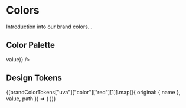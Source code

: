
# Colors

<Meta title="UvA/Color" />

Introduction into our brand colors...

## Color Palette

<ColorPalette>
  <ColorItem title="Red" colors={Object.values(brandColorTokens["uva"]["color"]["red"]).map(({ value }) => value)} />
</ColorPalette>

## Design Tokens

<ColorPalette>
  {[brandColorTokens["uva"]["color"]["red"][1]].map(({ original: { name }, value, path }) => (
    <ColorItem key={path.join("-")} title={name} subtitle={path2css(path)} colors={[value]} />
  ))}
</ColorPalette>
